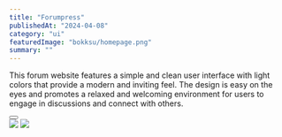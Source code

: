 ---
title: "Forumpress"
publishedAt: "2024-04-08"
category: "ui"
featuredImage: "bokksu/homepage.png"
summary: ""
---

This forum website features a simple and clean user interface with light colors that provide a modern and inviting feel. The design is easy on the eyes and promotes a relaxed and welcoming environment for users to engage in discussions and connect with others.

<div>
  <Button
    href="https://www.figma.com/file/fZyC02nhNTvFUMZvsMsUrR/Forum-Design?node-id=1%3A2&t=jAD7zelUQZujpLB9-1"
    title="View project"
    className="mt-4 mb-12"
  />
</div>

<div className="flex flex-col gap-y-8">
  <Image
    src="/projects/forumpress/screenshot-1.png"
    width={1440}
    height={1000}
  />
  <Image src="/projects/forumpress/homepage.png" width={1440} height={1000} />
</div>
